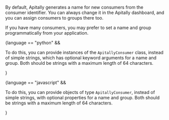 By default, Apitally generates a name for new consumers from the consumer identifier.
You can always change it in the Apitally dashboard, and you can assign consumers to groups there too.

If you have many consumers, you may prefer to set a name and group programmatically from your application.

{language == "python" && <p>To do this, you can provide instances of the <code>ApitallyConsumer</code> class, instead of simple strings, which has optional keyword arguments for a name and group.
Both should be strings with a maximum length of 64 characters.</p>}

{language == "javascript" && <p>To do this, you can provide objects of type <code>ApitallyConsumer</code>, instead of simple strings, with optional properties for a name and group.
Both should be strings with a maximum length of 64 characters.</p>}
